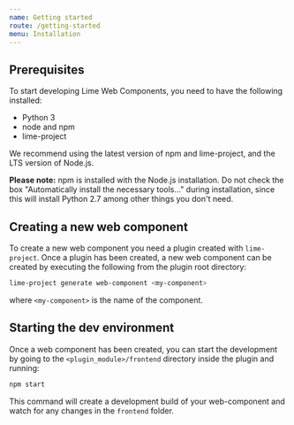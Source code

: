 ```yaml
---
name: Getting started
route: /getting-started
menu: Installation
---
```


## Prerequisites

To start developing Lime Web Components, you need to have the following installed:

- Python 3
- node and npm
- lime-project

We recommend using the latest version of npm and lime-project, and the LTS version of Node.js.

**Please note:** npm is installed with the Node.js installation. Do not check the box "Automatically install the necessary tools..." during installation, since this will install Python 2.7 among other things you don't need.

## Creating a new web component

To create a new web component you need a plugin created with `lime-project`. Once a plugin has been created, a new web component can be created by executing the following from the plugin root directory:

```sh
lime-project generate web-component <my-component>
```

where `<my-component>` is the name of the component.

## Starting the dev environment

Once a web component has been created, you can start the development by going to the `<plugin_module>/frontend` directory inside the plugin and running:

```sh
npm start
```

This command will create a development build of your web-component and watch for any changes in the `frontend` folder.
